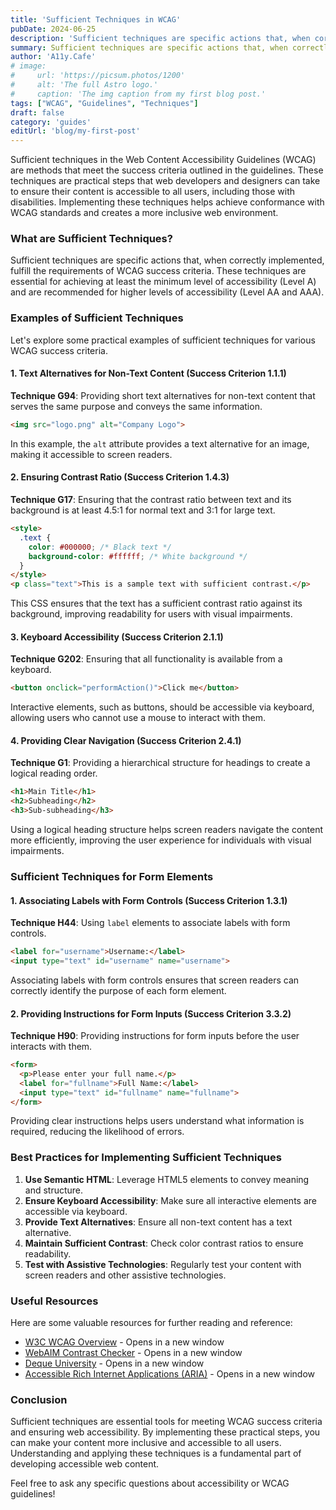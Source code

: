 ```yaml
---
title: 'Sufficient Techniques in WCAG'
pubDate: 2024-06-25
description: 'Sufficient techniques are specific actions that, when correctly implemented, fulfill the requirements of WCAG success criteria.'
summary: Sufficient techniques are specific actions that, when correctly implemented, fulfill the requirements of WCAG success criteria. These techniques are essential for achieving at least the minimum level of accessibility (Level A) and are recommended for higher levels of accessibility (Level AA and AAA).
author: 'A11y.Cafe'
# image:
#     url: 'https://picsum.photos/1200'
#     alt: 'The full Astro logo.'
#     caption: 'The img caption from my first blog post.'
tags: ["WCAG", "Guidelines", "Techniques"]
draft: false
category: 'guides'
editUrl: 'blog/my-first-post'
---
```



Sufficient techniques in the Web Content Accessibility Guidelines (WCAG) are methods that meet the success criteria outlined in the guidelines. These techniques are practical steps that web developers and designers can take to ensure their content is accessible to all users, including those with disabilities. Implementing these techniques helps achieve conformance with WCAG standards and creates a more inclusive web environment.

### What are Sufficient Techniques?

Sufficient techniques are specific actions that, when correctly implemented, fulfill the requirements of WCAG success criteria. These techniques are essential for achieving at least the minimum level of accessibility (Level A) and are recommended for higher levels of accessibility (Level AA and AAA).

### Examples of Sufficient Techniques

Let's explore some practical examples of sufficient techniques for various WCAG success criteria.

#### 1. Text Alternatives for Non-Text Content (Success Criterion 1.1.1)

**Technique G94**: Providing short text alternatives for non-text content that serves the same purpose and conveys the same information.

```html
<img src="logo.png" alt="Company Logo">
```

In this example, the `alt` attribute provides a text alternative for an image, making it accessible to screen readers.

#### 2. Ensuring Contrast Ratio (Success Criterion 1.4.3)

**Technique G17**: Ensuring that the contrast ratio between text and its background is at least 4.5:1 for normal text and 3:1 for large text.

```html
<style>
  .text {
    color: #000000; /* Black text */
    background-color: #ffffff; /* White background */
  }
</style>
<p class="text">This is a sample text with sufficient contrast.</p>
```

This CSS ensures that the text has a sufficient contrast ratio against its background, improving readability for users with visual impairments.

#### 3. Keyboard Accessibility (Success Criterion 2.1.1)

**Technique G202**: Ensuring that all functionality is available from a keyboard.

```html
<button onclick="performAction()">Click me</button>
```

Interactive elements, such as buttons, should be accessible via keyboard, allowing users who cannot use a mouse to interact with them.

#### 4. Providing Clear Navigation (Success Criterion 2.4.1)

**Technique G1**: Providing a hierarchical structure for headings to create a logical reading order.

```html
<h1>Main Title</h1>
<h2>Subheading</h2>
<h3>Sub-subheading</h3>
```

Using a logical heading structure helps screen readers navigate the content more efficiently, improving the user experience for individuals with visual impairments.

### Sufficient Techniques for Form Elements

#### 1. Associating Labels with Form Controls (Success Criterion 1.3.1)

**Technique H44**: Using `label` elements to associate labels with form controls.

```html
<label for="username">Username:</label>
<input type="text" id="username" name="username">
```

Associating labels with form controls ensures that screen readers can correctly identify the purpose of each form element.

#### 2. Providing Instructions for Form Inputs (Success Criterion 3.3.2)

**Technique H90**: Providing instructions for form inputs before the user interacts with them.

```html
<form>
  <p>Please enter your full name.</p>
  <label for="fullname">Full Name:</label>
  <input type="text" id="fullname" name="fullname">
</form>
```

Providing clear instructions helps users understand what information is required, reducing the likelihood of errors.

### Best Practices for Implementing Sufficient Techniques

1. **Use Semantic HTML**: Leverage HTML5 elements to convey meaning and structure.
2. **Ensure Keyboard Accessibility**: Make sure all interactive elements are accessible via keyboard.
3. **Provide Text Alternatives**: Ensure all non-text content has a text alternative.
4. **Maintain Sufficient Contrast**: Check color contrast ratios to ensure readability.
5. **Test with Assistive Technologies**: Regularly test your content with screen readers and other assistive technologies.

### Useful Resources

Here are some valuable resources for further reading and reference:

- [W3C WCAG Overview](https://www.w3.org/WAI/standards-guidelines/wcag/) - Opens in a new window
- [WebAIM Contrast Checker](https://webaim.org/resources/contrastchecker/) - Opens in a new window
- [Deque University](https://www.deque.com/axe/axe-for-web/) - Opens in a new window
- [Accessible Rich Internet Applications (ARIA)](https://www.w3.org/WAI/standards-guidelines/aria/) - Opens in a new window

### Conclusion

Sufficient techniques are essential tools for meeting WCAG success criteria and ensuring web accessibility. By implementing these practical steps, you can make your content more inclusive and accessible to all users. Understanding and applying these techniques is a fundamental part of developing accessible web content.

Feel free to ask any specific questions about accessibility or WCAG guidelines!